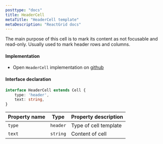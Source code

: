 ```yaml
---
posttype: "docs"
title: HeaderCell
metaTitle: "HeaderCell template"
metaDescription: "ReactGrid docs"
---
```


The main purpose of this cell is to mark its content as not focusable and read-only. Usually used to mark header rows 
and columns.

#### Implementation

 - Open `HeaderCell` implementation on <a href="https://github.com/silevis/reactgrid/blob/develop/src/lib/CellTemplates/HeaderCellTemplate.tsx" target="_blank"> github <i className="fas fa-external-link-alt fa-xs pl-1"></i></a>

#### Interface declaration 

```ts
interface HeaderCell extends Cell {
    type: 'header',
    text: string,
}
```

| Property name     | Type              | Property description | 
| ------------      | -------------     | -------------------- |
| `type`            | `header`          | Type of cell template | 
| `text`            | `string`          | Content of cell | 